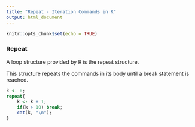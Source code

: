 ```yaml
---
title: "Repeat - Iteration Commands in R"
output: html_document
---
```


```r
knitr::opts_chunk$set(echo = TRUE)
```

### Repeat

A loop structure provided by R is the repeat structure. 

This structure repeats the commands in its body until a break statement is reached.


```r
k <- 0;
repeat{
	k <- k + 1;
	if(k > 10) break;
	cat(k, "\n");
}	
```